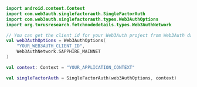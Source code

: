 ```kotlin
import android.content.Context
import com.web3auth.singlefactorauth.SingleFactorAuth
import com.web3auth.singlefactorauth.types.Web3AuthOptions
import org.torusresearch.fetchnodedetails.types.Web3AuthNetwork

// You can get the client id for your Web3Auth project from Web3Auth dashboard.
val web3AuthOptions = Web3AuthOptions(
    "YOUR_WEB3AUTH_CLIENT_ID",
    Web3AuthNetwork.SAPPHIRE_MAINNET
)

val context: Context = "YOUR_APPLICATION_CONTEXT"

val singleFactorAuth = SingleFactorAuth(web3AuthOptions, context)
```
